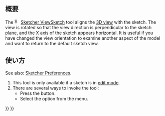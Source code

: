 <languages/>

{{Docnav/ja
|[[Sketcher_LeaveSketch/ja|スケッチの編集を終了]]
|[[Sketcher_ViewSection/ja|スケッチを表示]]
|[[Sketcher_Workbench/ja|スケッチ・ワークベンチ]]
|IconL=Sketcher_LeaveSketch.svg
|IconR=Sketcher_ViewSection.svg
|IconC=Workbench_Sketcher.svg
}}

{{GuiCommand/ja
|Name=Sketcher ViewSketch
|Name/ja=Sketcher ViewSketch
|MenuLocation=Sketch → スケッチを表示
|Workbenches=[[Sketcher_Workbench/ja|スケッチ]]
|Shortcut={{KEY|Q}} {{KEY|P}}
}}

<span id="Description"></span>
== 概要 ==

The [[Image:Sketcher_ViewSketch.svg|16px]] [[Sketcher_ViewSketch|Sketcher ViewSketch]] tool aligns the [[3D_view|3D view]] with the sketch. The view is rotated so that the view direction is perpendicular to the sketch plane, and the X axis of the sketch appears horizontal. It is useful if you have changed the view orientation to examine another aspect of the model and want to return to the default sketch view.

<span id="Usage"></span>
== 使い方 ==

See also: [[Sketcher_Preferences#Display|Sketcher Preferences]].

# This tool is only available if a sketch is in [[Sketcher_EditSketch|edit mode]].
# There are several ways to invoke the tool:
#* Press the {{Button|[[Image:Sketcher_ViewSketch.svg|16px]] [[Sketcher_ViewSketch|View sketch]]}} button.
#* Select the {{MenuCommand|Sketch → [[Image:Sketcher_ViewSketch.svg|16px]] View sketch}} option from the menu.


{{Docnav/ja
|[[Sketcher_LeaveSketch/ja|スケッチの編集を終了]]
|[[Sketcher_ViewSection/ja|スケッチを表示]]
|[[Sketcher_Workbench/ja|スケッチ・ワークベンチ]]
|IconL=Sketcher_LeaveSketch.svg
|IconR=Sketcher_ViewSection.svg
|IconC=Workbench_Sketcher.svg
}}

{{Sketcher_Tools_navi{{#translation:}}}}
{{Userdocnavi{{#translation:}}}}